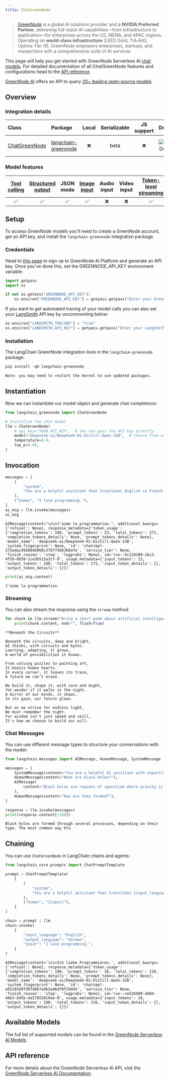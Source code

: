 ```yaml
---
title: ChatGreenNode
---
```


>[GreenNode](https://greennode.ai/) is a global AI solutions provider and a **NVIDIA Preferred Partner**, delivering full-stack AI capabilities—from infrastructure to application—for enterprises across the US, MENA, and APAC regions. Operating on **world-class infrastructure** (LEED Gold, TIA‑942, Uptime Tier III), GreenNode empowers enterprises, startups, and researchers with a comprehensive suite of AI services

This page will help you get started with GreenNode Serverless AI [chat models](/oss/langchain/models). For detailed documentation of all ChatGreenNode features and configurations head to the [API reference](https://python.langchain.com/api_reference/greennode/chat_models/langchain_greennode.chat_models.ChatGreenNode.html).

[GreenNode AI](https://greennode.ai/) offers an API to query [20+ leading open-source models](https://aiplatform.console.greennode.ai/models)

## Overview

### Integration details

| Class | Package | Local | Serializable | JS support | Downloads | Version |
| :--- | :--- | :---: | :---: |  :---: | :---: | :---: |
| [ChatGreenNode](https://python.langchain.com/api_reference/greennode/chat_models/langchain_greennode.chat_models.ChatGreenNode.html) | [langchain-greennode](https://python.langchain.com/api_reference/greennode/index.html) | ❌ | beta | ❌ | ![PyPI - Downloads](https://img.shields.io/pypi/dm/langchain-greennode?style=flat-square&label=%20) | ![PyPI - Version](https://img.shields.io/pypi/v/langchain-greennode?style=flat-square&label=%20) |

### Model features

| [Tool calling](/oss/langchain/tools) | [Structured output](/oss/langchain/structured-output) | JSON mode | [Image input](/oss/langchain/messages#multimodal) | Audio input | Video input | [Token-level streaming](/oss/langchain/streaming#llm-tokens) | Native async | [Token usage](/oss/langchain/models#token-usage) | [Logprobs](/oss/langchain/models#log-probabilities) |
| :---: | :---: | :---: | :---: |  :---: | :---: | :---: | :---: | :---: | :---: |
| ✅ | ✅ | ✅ | ✅ | ❌ | ❌ | ✅ | ✅ | ✅ | ❌ |

## Setup

To access GreenNode models you'll need to create a GreenNode account, get an API key, and install the `langchain-greennode` integration package.

### Credentials

Head to [this page](https://aiplatform.console.greennode.ai/api-keys) to sign up to GreenNode AI Platform and generate an API key. Once you've done this, set the GREENNODE_API_KEY environment variable:

```python
import getpass
import os

if not os.getenv("GREENNODE_API_KEY"):
    os.environ["GREENNODE_API_KEY"] = getpass.getpass("Enter your GreenNode API key: ")
```

If you want to get automated tracing of your model calls you can also set your [LangSmith](https://docs.smith.langchain.com/) API key by uncommenting below:

```python
os.environ["LANGSMITH_TRACING"] = "true"
os.environ["LANGSMITH_API_KEY"] = getpass.getpass("Enter your LangSmith API key: ")
```

### Installation

The LangChain GreenNode integration lives in the `langchain-greennode` package:

```python
pip install -qU langchain-greennode
```

```output
Note: you may need to restart the kernel to use updated packages.
```

## Instantiation

Now we can instantiate our model object and generate chat completions:

```python
from langchain_greennode import ChatGreenNode

# Initialize the chat model
llm = ChatGreenNode(
    # api_key="YOUR_API_KEY",  # You can pass the API key directly
    model="deepseek-ai/DeepSeek-R1-Distill-Qwen-32B",  # Choose from available models
    temperature=0.6,
    top_p=0.95,
)
```

## Invocation

```python
messages = [
    (
        "system",
        "You are a helpful assistant that translates English to French. Translate the user sentence.",
    ),
    ("human", "I love programming."),
]
ai_msg = llm.invoke(messages)
ai_msg
```

```output
AIMessage(content="\n\nJ'aime la programmation.", additional_kwargs={'refusal': None}, response_metadata={'token_usage': {'completion_tokens': 248, 'prompt_tokens': 23, 'total_tokens': 271, 'completion_tokens_details': None, 'prompt_tokens_details': None}, 'model_name': 'deepseek-ai/DeepSeek-R1-Distill-Qwen-32B', 'system_fingerprint': None, 'id': 'chatcmpl-271edac4958846068c37877586368afe', 'service_tier': None, 'finish_reason': 'stop', 'logprobs': None}, id='run--5c12d208-2bc2-4f29-8b50-1ce3b515a3cf-0', usage_metadata={'input_tokens': 23, 'output_tokens': 248, 'total_tokens': 271, 'input_token_details': {}, 'output_token_details': {}})
```

```python
print(ai_msg.content)
```

```output
J'aime la programmation.
```

### Streaming

You can also stream the response using the `stream` method:

```python
for chunk in llm.stream("Write a short poem about artificial intelligence"):
    print(chunk.content, end="", flush=True)
```

```output
**Beneath the Circuits**

Beneath the circuits, deep and bright,
AI thinks, with circuits and bytes.
Learning, adapting, it grows,
A world of possibilities it knows.

From solving puzzles to painting art,
It mimics human hearts.
In every corner, it leaves its trace,
A future we can't erase.

We build it, shape it, with care and might,
Yet wonder if it walks in the night.
A mirror of our minds, it shows,
In its gaze, our future glows.

But as we strive for endless light,
We must remember the night.
For wisdom isn't just speed and skill,
It's how we choose to build our will.
```

### Chat Messages

You can use different message types to structure your conversations with the model:

```python
from langchain.messages import AIMessage, HumanMessage, SystemMessage

messages = [
    SystemMessage(content="You are a helpful AI assistant with expertise in science."),
    HumanMessage(content="What are black holes?"),
    AIMessage(
        content="Black holes are regions of spacetime where gravity is so strong that nothing, including light, can escape from them."
    ),
    HumanMessage(content="How are they formed?"),
]

response = llm.invoke(messages)
print(response.content[:100])
```

```output
Black holes are formed through several processes, depending on their type. The most common way bla
```

## Chaining

You can use `ChatGreenNode` in LangChain chains and agents:

```python
from langchain_core.prompts import ChatPromptTemplate

prompt = ChatPromptTemplate(
    [
        (
            "system",
            "You are a helpful assistant that translates {input_language} to {output_language}.",
        ),
        ("human", "{input}"),
    ]
)

chain = prompt | llm
chain.invoke(
    {
        "input_language": "English",
        "output_language": "German",
        "input": "I love programming.",
    }
)
```

```output
AIMessage(content='\n\nIch liebe Programmieren.', additional_kwargs={'refusal': None}, response_metadata={'token_usage': {'completion_tokens': 198, 'prompt_tokens': 18, 'total_tokens': 216, 'completion_tokens_details': None, 'prompt_tokens_details': None}, 'model_name': 'deepseek-ai/DeepSeek-R1-Distill-Qwen-32B', 'system_fingerprint': None, 'id': 'chatcmpl-e01201b9fd9746b7a9b2ed6d70f29d45', 'service_tier': None, 'finish_reason': 'stop', 'logprobs': None}, id='run--ce52b9d8-dd84-46b3-845b-da27855816ee-0', usage_metadata={'input_tokens': 18, 'output_tokens': 198, 'total_tokens': 216, 'input_token_details': {}, 'output_token_details': {}})
```

## Available Models

The full list of supported models can be found in the [GreenNode Serverless AI Models](https://greennode.ai/product/model-as-a-service).

## API reference

For more details about the GreenNode Serverless AI API, visit the [GreenNode Serverless AI Documentation](https://helpdesk.greennode.ai/portal/en/kb/articles/greennode-maas-api).
